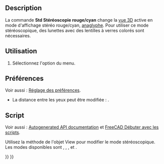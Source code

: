 <languages/>

{{Docnav/fr
|[[Std_SelBoundingBox/fr|Boîte englobante]]
|[[Std_ViewIvStereoQuadBuff/fr|Stéréoscopie Quad-Buffer]]
|[[Std_View_Menu/fr|Menu Affichage]]
|IconL=Std_SelBoundingBox.svg
|IconR=Std_ViewIvStereoQuadBuff.svg
|IconC=Freecad.svg
}}

{{GuiCommand/fr
|Name=Std ViewIvStereoRedGreen
|Name/fr=Std Stéréoscopie rouge/cyan
|MenuLocation=Affichage → Afficher en stéréoscopie → Rouge/cyan
|Workbenches=Tous
|SeeAlso=[[Std_ViewIvStereoQuadBuff/fr|Std Tampon stéréo quadruple]], [[Std_ViewIvStereoInterleavedRows/fr|Std Lignes stéréo entrelacées]], [[Std_ViewIvStereoInterleavedColumns/fr|Std Colonnes stéréo entrelacées]], [[Std_ViewIvStereoOff/fr|Std Stéréo désactivée]]
}}

==Description==

La commande '''Std Stéréoscopie rouge/cyan''' change la [[3D_view/fr|vue 3D]] active en mode d'affichage stéréo rouge/cyan, [https://fr.wikipedia.org/wiki/Anaglyphe anaglyphe]. Pour utiliser ce mode stéréoscopique, des lunettes avec des lentilles à verres colorés sont nécessaires.

<span id="Usage"></span>
==Utilisation==

# Sélectionnez l'option {{MenuCommand|Affichage → Afficher en stéréoscopique → [[Image:Std_ViewIvStereoRedGreen.svg|16px]] Rouge/cyan}} du menu.

<span id="Preferences"></span>
==Préférences==

Voir aussi : [[Preferences_Editor/fr|Réglage des préférences]].

* La distance entre les yeux peut être modifiée : {{MenuCommand|Édition → Préférences... → Affichage → Vue 3D → Distance entre les yeux pour les modes stéréoscopiques}}.

<span id="Scripting"></span>
==Script==

Voir aussi : [https://freecad.github.io/SourceDoc/ Autogenerated API documentation] et [[FreeCAD_Scripting_Basics/fr|FreeCAD Débuter avec les scripts]].

Utilisez la méthode {{incode|setStereoType}} de l'objet View pour modifier le mode stéréoscopique. Les modes disponibles sont {{incode|"Anaglyphe"}}, {{incode|"QuadBuffer"}}, {{incode|"InterleavedRows"}}, {{incode|"InterleavedColumns"}} et {{incode|"None"}}.

{{Code|code=
import FreeCADGui

view = FreeCADGui.ActiveDocument.ActiveView
view.setStereoType("Anaglyph")
view.getStereoType()
}}


{{Docnav/fr
|[[Std_SelBoundingBox/fr|Boîte englobante]]
|[[Std_ViewIvStereoQuadBuff/fr|Stéréoscopie Quad-Buffer]]
|[[Std_View_Menu/fr|Menu Affichage]]
|IconL=Std_SelBoundingBox.svg
|IconR=Std_ViewIvStereoQuadBuff.svg
|IconC=Freecad.svg
}}

{{Std_Base_navi{{#translation:}}}}
{{Userdocnavi{{#translation:}}}}